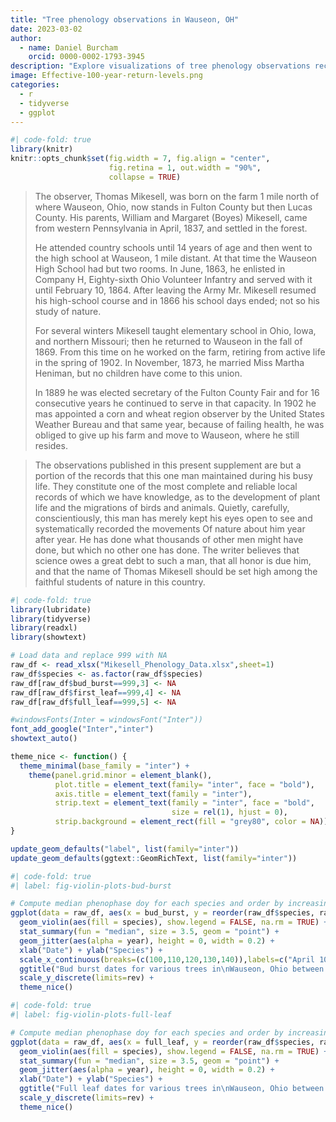 ```yaml
---
title: "Tree phenology observations in Wauseon, OH"
date: 2023-03-02
author: 
  - name: Daniel Burcham
    orcid: 0000-0002-1793-3945
description: "Explore visualizations of tree phenology observations recorded by Thomas Mikesell in Wauseon, Ohio between 1883 and 1912"
image: Effective-100-year-return-levels.png
categories:
  - r
  - tidyverse
  - ggplot
---
```


```r
#| code-fold: true
library(knitr)
knitr::opts_chunk$set(fig.width = 7, fig.align = "center",
                      fig.retina = 1, out.width = "90%",
                      collapse = TRUE)
```

> The observer, Thomas Mikesell, was born on the farm 1 mile north of where Wauseon, Ohio, now stands in Fulton County but then Lucas County. His parents, William and Margaret (Boyes) Mikesell, came from western Pennsylvania in April, 1837, and settled in the forest.
>
> He attended country schools until 14 years of age and then went to the high school at Wauseon, 1 mile distant. At that time the Wauseon High School had but two rooms. In June, 1863, he enlisted in Company H, Eighty-sixth Ohio Volunteer Infantry and served with it until February 10, 1864. After leaving the Army Mr. Mikesell resumed his high-school course and in 1866 his school days ended; not so his study of nature.
>
> For several winters Mikesell taught elementary school in Ohio, Iowa, and northern Missouri; then he returned to Wauseon in the fall of 1869. From this time on he worked on the farm, retiring from active life in the spring of 1902. In November, 1873, he married Miss Martha Heniman, but no children have come to this union.
>
> In 1889 he was elected secretary of the Fulton County Fair and for 16 consecutive years he continued to serve in that capacity. In 1902 he mas appointed a corn and wheat region observer by the United States Weather Bureau and that same year, because of failing health, he was obliged to give up his farm and move to Wauseon, where he still resides.

> The observations published in this present supplement are but a portion of the records that this one man maintained during his busy life. They constitute one of the most complete and reliable local records of which we have knowledge, as to the development of plant life and the migrations of birds and animals. Quietly, carefully, conscientiously, this man has merely kept his eyes open to see and systematically recorded the movements Of nature about him year after year. He has done what thousands of other men might have done, but which no other one has done. The writer believes that science owes a great debt to such a man, that all honor is due him, and that the name of Thomas Mikesell should be set high among the faithful students of nature in this country. 

```r
#| code-fold: true
library(lubridate)
library(tidyverse)
library(readxl)
library(showtext)

# Load data and replace 999 with NA
raw_df <- read_xlsx("Mikesell_Phenology_Data.xlsx",sheet=1)
raw_df$species <- as.factor(raw_df$species)
raw_df[raw_df$bud_burst==999,3] <- NA
raw_df[raw_df$first_leaf==999,4] <- NA
raw_df[raw_df$full_leaf==999,5] <- NA

#windowsFonts(Inter = windowsFont("Inter"))
font_add_google("Inter","inter")
showtext_auto()

theme_nice <- function() {
  theme_minimal(base_family = "inter") + 
    theme(panel.grid.minor = element_blank(),
          plot.title = element_text(family= "inter", face = "bold"),
          axis.title = element_text(family = "inter"),
          strip.text = element_text(family = "inter", face = "bold",
                                    size = rel(1), hjust = 0),
          strip.background = element_rect(fill = "grey80", color = NA))
}

update_geom_defaults("label", list(family="inter"))
update_geom_defaults(ggtext::GeomRichText, list(family="inter"))
```

```r
#| code-fold: true
#| label: fig-violin-plots-bud-burst

# Compute median phenophase doy for each species and order by increasing date
ggplot(data = raw_df, aes(x = bud_burst, y = reorder(raw_df$species, raw_df$bud_burst, FUN = median, na.rm = TRUE))) + 
  geom_violin(aes(fill = species), show.legend = FALSE, na.rm = TRUE) + 
  stat_summary(fun = "median", size = 3.5, geom = "point") + 
  geom_jitter(aes(alpha = year), height = 0, width = 0.2) + 
  xlab("Date") + ylab("Species") + 
  scale_x_continuous(breaks=(c(100,110,120,130,140)),labels=c("April 10","April 20","April 30","May 10","May 20")) + 
  ggtitle("Bud burst dates for various trees in\nWauseon, Ohio between 1883 and 1912") +
  scale_y_discrete(limits=rev) + 
  theme_nice()

```

```r
#| code-fold: true
#| label: fig-violin-plots-full-leaf

# Compute median phenophase doy for each species and order by increasing date
ggplot(data = raw_df, aes(x = full_leaf, y = reorder(raw_df$species, raw_df$full_leaf, FUN = median, na.rm = TRUE))) + 
  geom_violin(aes(fill = species), show.legend = FALSE, na.rm = TRUE) + 
  stat_summary(fun = "median", size = 3.5, geom = "point") + 
  geom_jitter(aes(alpha = year), height = 0, width = 0.2) + 
  xlab("Date") + ylab("Species") + 
  ggtitle("Full leaf dates for various trees in\nWauseon, Ohio between 1883 and 1912") +
  scale_y_discrete(limits=rev) + 
  theme_nice()

```
